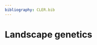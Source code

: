 ```yaml
---
bibliography: CLER.bib
---
```


<!-- Person responsible: De Flamingh -->

# Landscape genetics {#sec-genetics}